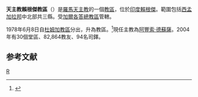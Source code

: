 {{Infobox Roman Catholic diocese
|Roman Catholic Diocese of = 天主教賴根傑教區
|Latin name of diocese = Dioecesis Raigangensis
|image = 
|caption = 
|location = [[印度|印度]]
|territory = [[西孟加拉邦|西孟加拉邦]]中北部共三縣
|population = 82,864
|rite = [[罗马礼|罗马礼]]
|patron = 
|province = [[天主教加爾各答總教區|加爾各答]]
|established = 1978年
|cathedral = 聖若瑟勞工主保座堂
|co-cathedral =
|leadership = 主教
|website = 
|pope = 
|metropolitan = 
|ordinary = [[阿豐索‧德蘇薩|阿豐索‧德蘇薩]]
|coadjutor archbishop =
|coadjutor bishop =
|auxiliary =
|emeritus =
}}
'''天主教賴根傑教區'''（{{lang-la|'''Dioecesis Raigangensis'''}}）是[[羅馬天主教|羅馬天主教]]的一個[[教區|教區]]，位於[[印度|印度]][[賴根傑|賴根傑]]。範圍包括[[西孟加拉邦|西孟加拉邦]]中北部共三縣。受[[天主教加爾各答總教區|加爾各答總教區]]管轄。

1978年6月8日自[[天主教杜姆加教區|杜姆加教區]]分出，升為教區。<ref name="dio">{{cite journal
|journal=[[宗座公報|宗座公報]]
|publisher=梵蒂岡出版社
|date=1978年
|volume=70
|title=Ut Pater et Pastor
|page=446
|url=http://www.vatican.va/archive/aas/documents/AAS%2070%20%5B1978%5D%20-%20ocr.pdf
|access-date=2012-03-22
|archive-date=2013-03-03
|archive-url=https://web.archive.org/web/20130303053607/http://www.vatican.va/archive/aas/documents/AAS%2070%20%5B1978%5D%20-%20ocr.pdf
|dead-url=no
}}</ref>現任主教為[[阿豐索‧德蘇薩|阿豐索‧德蘇薩]]。2004年有30個堂區、82,864教友、94名司鐸。

==参考文献==
<div class="references-small">
<references></references>
</div>

{{印度天主教拉丁禮教區}}
[[Category:印度天主教教區|R]]